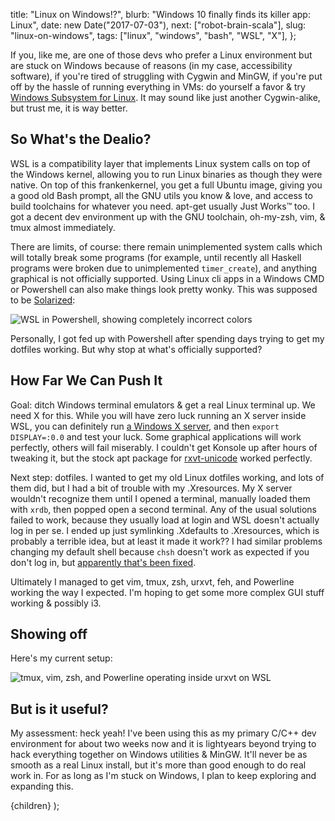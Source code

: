 

  title: "Linux on Windows!?",
  blurb: "Windows 10 finally finds its killer app: Linux",
  date: new Date("2017-07-03"),
  next: ["robot-brain-scala"],
  slug: "linux-on-windows",
  tags: ["linux", "windows", "bash", "WSL", "X"],
};

If you, like me, are one of those devs who prefer a Linux environment but are stuck on Windows because of reasons (in my case, accessibility software), if you're tired of struggling with Cygwin and MinGW, if you're put off by the hassle of running everything in VMs: do yourself a favor & try [Windows Subsystem for Linux](https://msdn.microsoft.com/en-us/commandline/wsl/about). It may sound like just another Cygwin-alike, but trust me, it is way better.

## So What's the Dealio?

WSL is a compatibility layer that implements Linux system calls on top of the Windows kernel, allowing you to run Linux binaries as though they were native. On top of this frankenkernel, you get a full Ubuntu image, giving you a good old Bash prompt, all the GNU utils you know & love, and access to build toolchains for whatever you need. apt-get usually Just Works™ too. I got a decent dev environment up with the GNU toolchain, oh-my-zsh, vim, & tmux almost immediately.

There are limits, of course: there remain unimplemented system calls which will totally break some programs (for example, until recently all Haskell programs were broken due to unimplemented `timer_create`), and anything graphical is not officially supported. Using Linux cli apps in a Windows CMD or Powershell can also make things look pretty wonky. This was supposed to be [Solarized](http://ethanschoonover.com/solarized):

<div className="Image__Small">
  <Image
    alt="WSL in Powershell, showing completely incorrect colors"
    src={wslColorProbs}
  />
</div>

Personally, I got fed up with Powershell after spending days trying to get my dotfiles working. But why stop at what's officially supported?

## How Far We Can Push It

Goal: ditch Windows terminal emulators & get a real Linux terminal up. We need X for this. While you will have zero luck running an X server inside WSL, you can definitely run [a Windows X server](https://sourceforge.net/projects/vcxsrv/), and then `export DISPLAY=:0.0` and test your luck. Some graphical applications will work perfectly, others will fail miserably. I couldn't get Konsole up after hours of tweaking it, but the stock apt package for [rxvt-unicode](https://wiki.archlinux.org/index.php/rxvt-unicode) worked perfectly.

Next step: dotfiles. I wanted to get my old Linux dotfiles working, and lots of them did, but I had a bit of trouble with my .Xresources. My X server wouldn't recognize them until I opened a terminal, manually loaded them with `xrdb`, then popped open a second terminal. Any of the usual solutions failed to work, because they usually load at login and WSL doesn't actually log in per se. I ended up just symlinking .Xdefaults to .Xresources, which is probably a terrible idea, but at least it made it work?? I had similar problems changing my default shell because `chsh` doesn't work as expected if you don't log in, but [apparently that's been fixed](https://github.com/Microsoft/BashOnWindows/issues/846).

Ultimately I managed to get vim, tmux, zsh, urxvt, feh, and Powerline working the way I expected. I'm hoping to get some more complex GUI stuff working & possibly i3.

## Showing off

Here's my current setup:

<div className="Image__Small">
  <Image
    alt="tmux, vim, zsh, and Powerline operating inside urxvt on WSL"
    src={wslTmux}
  />
</div>

## But is it useful?

My assessment: heck yeah! I've been using this as my primary C/C++ dev environment for about two weeks now and it is lightyears beyond trying to hack everything together on Windows utilities & MinGW. It'll never be as smooth as a real Linux install, but it's more than good enough to do real work in. For as long as I'm stuck on Windows, I plan to keep exploring and expanding this.

  <ArticlePage meta={meta}>{children}</ArticlePage>
);
